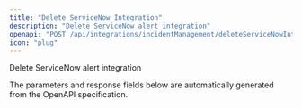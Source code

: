 ```yaml
---
title: "Delete ServiceNow Integration"
description: "Delete ServiceNow alert integration"
openapi: "POST /api/integrations/incidentManagement/deleteServiceNowIntegration"
icon: "plug"
---
```


Delete ServiceNow alert integration

<Note>
The parameters and response fields below are automatically generated from the OpenAPI specification.
</Note>
